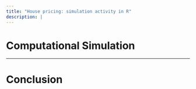 ```yaml
---
title: "House pricing: simulation activity in R"
description: |
---
```


# Computational Simulation {#sim}


---

# Conclusion

